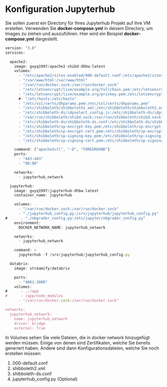 # Konfiguration Jupyterhub

Sie sollen zuerst ein Directory für Ihres Jupyterhub Projekt auf Ihre VM erstellen. 
Verwenden Sie **docker-compose.yml** in deisem Directory, um Images zu ziehen und auszuführen.
Hier wird ein Beispiel **docker-compose.yml** dargestellt. 

```js
version: "3.8"
services:

  apache2:
    image: guyq1997/apache2-shibd-dhbw:latest
    volumes:
      - "/etc/apache2/sites-enabled/000-default.conf:/etc/apache2/sites-enabled/000-default.conf"
      - "/var/www/html:/var/www/html"
      - "/var/run/docker.sock:/var/run/docker.sock"
      - "/etc/letsencrypt/live/example.org/fullchain.pem:/etc/letsencrypt/live/example.org/fullchain.pem"      
      - "/etc/letsencrypt/live/example.org/privkey.pem:/etc/letsencrypt/live/example.org/privkey.pem"     
      #- "/etc/hosts:/etc/hosts"
      - "/etc/ssl/certs/dhparams.pem:/etc/ssl/certs/dhparams.pem"
      - "/etc/shibboleth/shibboleth2.xml:/etc/shibboleth/shibboleth2.xml"
      - "/etc/shibboleth-ds/idpselect_config.js:/etc/shibboleth-ds/idpselect_config.js"
      - "/var/run/shibboleth/shibd.sock:/var/run/shibboleth/shibd.sock"
      - "/etc/shibboleth-ds/shibboleth-ds.conf:/etc/shibboleth-ds/shibboleth-ds.conf"
      - "/etc/shibboleth/sp-encrypt-key.pem:/etc/shibboleth/sp-encrypt-key.pem"
      - "/etc/shibboleth/sp-encrypt-cert.pem:/etc/shibboleth/sp-encrypt-cert.pem"
      - "/etc/shibboleth/sp-signing-key.pem:/etc/shibboleth/sp-signing-key.pem"
      - "/etc/shibboleth/sp-signing-cert.pem:/etc/shibboleth/sp-signing-cert.pem"

    command: ["apache2ctl", "-D", "FOREGROUND"]
    ports:
      - "443:443"
      - "80:80"

    networks:
      - jupyterhub_network

  jupyterhub:
    image: guyq1997/jupyterhub-dhbw:latest
    container_name: jupyterhub

    volumes:
      - "/var/run/docker.sock:/var/run/docker.sock"
      - "./jupyterhub_config.py:/srv/jupyterhub/jupyterhub_config.py"
#      - "./nbgrader_config.py:/etc/jupyter/nbgrader_config.py"
    environment:
      DOCKER_NETWORK_NAME: jupyterhub_network

    networks:
      - jupyterhub_network

    command: >
      jupyterhub -f /srv/jupyterhub/jupyterhub_config.py

  databrix:
    image: streamify/databrix

    ports:
      - "4001:3000"
    volumes:
#      - .:/app
#      - /app/node_modules
      - "/var/run/docker.sock:/var/run/docker.sock"

networks:
  jupyterhub_network:
    name: jupyterhub_network
    driver: bridge
    external: True

```

In Volumes sehen Sie viele Dateien, die in docker network hinzugefügt werden müssen.
Einige von denen sind Zertifikaten, welche Sie bereits generiert haben.
Andere sind dann Konfigurationsdateien, welche Sie noch erstellen müssen:
1. 000-default.conf
2. shibboleth2.xml
3. shibboleth-ds.conf
4. jupyterhub_config.py (Optional)
